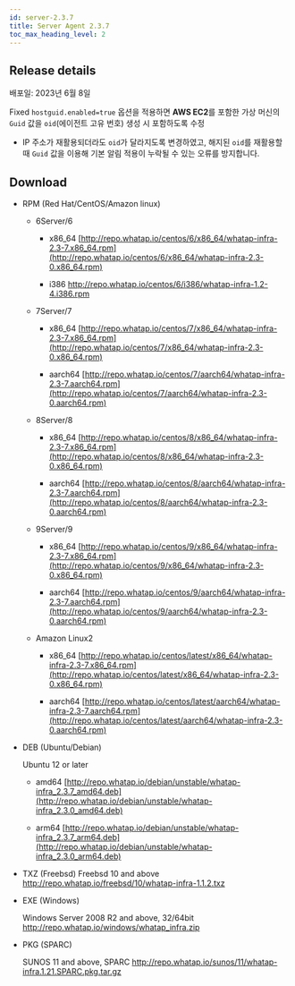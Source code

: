 ```yaml
---
id: server-2.3.7
title: Server Agent 2.3.7
toc_max_heading_level: 2
---
```


## Release details

배포일: 2023년 6월 8일

<p><Status>Fixed</Status> <code>hostguid.enabled=true</code> 옵션을 적용하면 <b>AWS EC2</b>를 포함한 가상 머신의 <code>Guid</code> 값을 <code>oid</code>(에이전트 고유 번호) 생성 시 포함하도록 수정</p>

-   IP 주소가 재활용되더라도 <code>oid</code>가 달라지도록 변경하였고, 해지된 <code>oid</code>를 재활용할 때 <code>Guid</code> 값을 이용해 기본 알림 적용이 누락될 수 있는 오류를 방지합니다.

## Download

-   RPM (Red Hat/CentOS/Amazon linux)

    -   6Server/6

        -   x86_64 [http://repo.whatap.io/centos/6/x86_64/whatap-infra-2.3-7.x86_64.rpm](http://repo.whatap.io/centos/6/x86_64/whatap-infra-2.3-0.x86_64.rpm)

        -   i386 http://repo.whatap.io/centos/6/i386/whatap-infra-1.2-4.i386.rpm

    -   7Server/7

        -   x86_64 [http://repo.whatap.io/centos/7/x86_64/whatap-infra-2.3-7.x86_64.rpm](http://repo.whatap.io/centos/7/x86_64/whatap-infra-2.3-0.x86_64.rpm)

        -   aarch64 [http://repo.whatap.io/centos/7/aarch64/whatap-infra-2.3-7.aarch64.rpm](http://repo.whatap.io/centos/7/aarch64/whatap-infra-2.3-0.aarch64.rpm)

    -   8Server/8

        -   x86_64 [http://repo.whatap.io/centos/8/x86_64/whatap-infra-2.3-7.x86_64.rpm](http://repo.whatap.io/centos/8/x86_64/whatap-infra-2.3-0.x86_64.rpm)

        -   aarch64 [http://repo.whatap.io/centos/8/aarch64/whatap-infra-2.3-7.aarch64.rpm](http://repo.whatap.io/centos/8/aarch64/whatap-infra-2.3-0.aarch64.rpm)

    -   9Server/9

        -   x86_64 [http://repo.whatap.io/centos/9/x86_64/whatap-infra-2.3-7.x86_64.rpm](http://repo.whatap.io/centos/9/x86_64/whatap-infra-2.3-0.x86_64.rpm)

        -   aarch64 [http://repo.whatap.io/centos/9/aarch64/whatap-infra-2.3-7.aarch64.rpm](http://repo.whatap.io/centos/9/aarch64/whatap-infra-2.3-0.aarch64.rpm)

    -   Amazon Linux2

        -   x86_64 [http://repo.whatap.io/centos/latest/x86_64/whatap-infra-2.3-7.x86_64.rpm](http://repo.whatap.io/centos/latest/x86_64/whatap-infra-2.3-0.x86_64.rpm)

        -   aarch64 [http://repo.whatap.io/centos/latest/aarch64/whatap-infra-2.3-7.aarch64.rpm](http://repo.whatap.io/centos/latest/aarch64/whatap-infra-2.3-0.aarch64.rpm)

-   DEB (Ubuntu/Debian)

    Ubuntu 12 or later

    -   amd64 [http://repo.whatap.io/debian/unstable/whatap-infra_2.3.7_amd64.deb](http://repo.whatap.io/debian/unstable/whatap-infra_2.3.0_amd64.deb)

    -   arm64 [http://repo.whatap.io/debian/unstable/whatap-infra_2.3.7_arm64.deb](http://repo.whatap.io/debian/unstable/whatap-infra_2.3.0_arm64.deb)

-   TXZ (Freebsd)
    Freebsd 10 and above http://repo.whatap.io/freebsd/10/whatap-infra-1.1.2.txz

-   EXE (Windows)

    Windows Server 2008 R2 and above, 32/64bit http://repo.whatap.io/windows/whatap_infra.zip

-   PKG (SPARC)

    SUNOS 11 and above, SPARC http://repo.whatap.io/sunos/11/whatap-infra.1.21.SPARC.pkg.tar.gz
